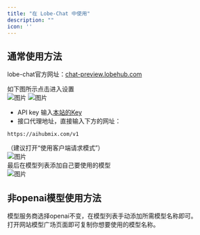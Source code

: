 ```yaml
---
title: "在 Lobe-Chat 中使用"
description: ""
icon: ''
---
```


## 通常使用方法

lobe-chat官方网址：[chat-preview.lobehub.com](https://chat-preview.lobehub.com/?utm_source=aihubmix&utm_medium=website&utm_campaign=references)  

如下图所示点击进入设置  
![图片](/media/cn/LC1.png)
![图片](/media/cn/LC2.png)  
- API key 输入[本站的Key](https://aihubmix.com/token)  
- 接口代理地址，直接输入下方的网址：
``` 
https://aihubmix.com/v1
```
（建议打开“使用客户端请求模式”）  
![图片](/media/cn/LC3.png)  
最后在模型列表添加自己要使用的模型  
![图片](/media/cn/LC4.png)

## 非openai模型使用方法

模型服务商选择openai不变，在模型列表手动添加所需模型名称即可。  
打开网站模型广场页面即可复制你想要使用的模型名称。  